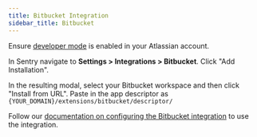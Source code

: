 ```yaml
---
title: Bitbucket Integration
sidebar_title: Bitbucket
---
```


Ensure [developer mode](https://support.atlassian.com/bitbucket-cloud/docs/enable-bitbucket-cloud-development-mode/) is enabled in your Atlassian account.

In Sentry navigate to **Settings > Integrations > Bitbucket**. Click "Add Installation".

In the resulting modal, select your Bitbucket workspace and then click "Install from URL". Paste in the app descriptor as `{YOUR_DOMAIN}/extensions/bitbucket/descriptor/`

Follow our [documentation on configuring the Bitbucket integration](https://docs.sentry.io/product/integrations/bitbucket/#configure) to use the integration.
